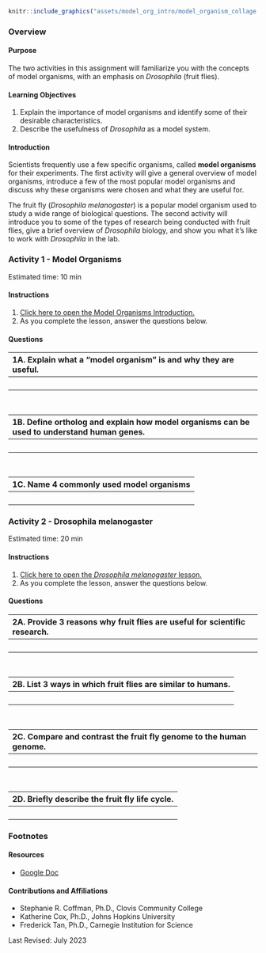 
```r

knitr::include_graphics("assets/model_org_intro/model_organism_collage.jpeg")
```

### Overview{-}

#### Purpose {-}

The two activities in this assignment will familiarize you with the concepts of model organisms, with an emphasis on *Drosophila* (fruit flies).

#### Learning Objectives {-}

1. Explain the importance of model organisms and identify some of their desirable characteristics. 
1. Describe the usefulness of *Drosophila* as a model system.

#### Introduction {-}

Scientists frequently use a few specific organisms, called **model organisms** for their experiments. The first activity will give a general overview of model organisms, introduce a few of the most popular model organisms and discuss why these organisms were chosen and what they are useful for.

The fruit fly (*Drosophila melanogaster*) is a popular model organism used to study a wide range of biological questions. The second activity will introduce you to some of the types of research being conducted with fruit flies, give a brief overview of *Drosophila* biology, and show you what it’s like to work with *Drosophila* in the lab.

### **Activity 1** - Model Organisms {-}

Estimated time: 10 min

#### Instructions {-}

1. [Click here to open the Model Organisms Introduction.](https://www.c-moor.org/module-model-org-db/model-org-intro.html){target="_blank"}
1. As you complete the lesson, answer the questions below.

#### Questions {-}

| 1A. Explain what a "model organism" is and why they are useful. |
|:-|
| <br> |

<br>

| 1B. Define ortholog and explain how model organisms can be used to understand human genes.
|:-|
| <br> |

<br>

| 1C. Name 4 commonly used model organisms |
|:-|
| <br> |

### **Activity 2** - Drosophila melanogaster {-}

Estimated time: 20 min

#### Instructions {-}

1. [Click here to open the *Drosophila melanogaster* lesson.](https://www.c-moor.org/module-model-org-db/model-org-drosophila.html){target="_blank"}
1. As you complete the lesson, answer the questions below.

#### Questions {-}

| 2A. Provide 3 reasons why fruit flies are useful for scientific research. |
|:-|
| <br> |

<br>

| 2B. List 3 ways in which fruit flies are similar to humans. |
|:-|
| <br> |

<br>

| 2C. Compare and contrast the fruit fly genome to the human genome. |
|:-|
| <br> |

<br>

| 2D. Briefly describe the fruit fly life cycle. |
|:-|
| <br> |

### Footnotes {-}

#### Resources {-}

- [Google Doc](https://docs.google.com/document/d/1vFhm2XLMO9vjMDNT6CxZJ4VJuinw0BEo)

#### Contributions and Affiliations {-}

- Stephanie R. Coffman, Ph.D., Clovis Community College
- Katherine Cox, Ph.D., Johns Hopkins University
- Frederick Tan, Ph.D., Carnegie Institution for Science

Last Revised: July 2023
